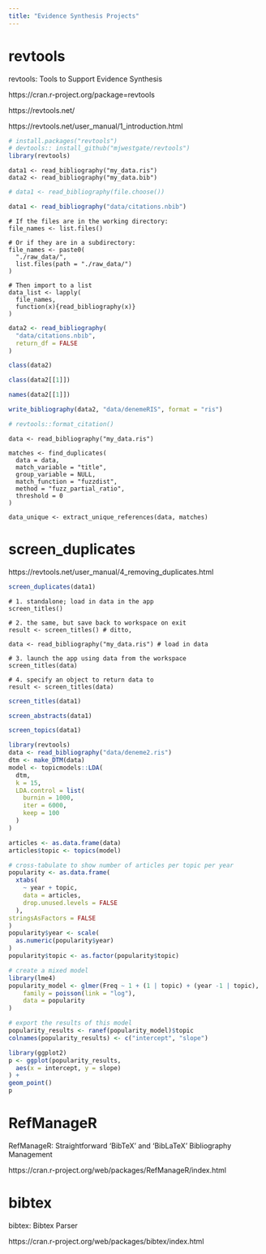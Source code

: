 ```yaml
---
title: "Evidence Synthesis Projects"
---
```


# revtools

revtools: Tools to Support Evidence Synthesis

https://cran.r-project.org/package=revtools

https://revtools.net/

https://revtools.net/user_manual/1_introduction.html



```r
# install.packages("revtools")
# devtools:: install_github("mjwestgate/revtools")
library(revtools)
```



```
data1 <- read_bibliography("my_data.ris")
data2 <- read_bibliography("my_data.bib")
```



```r
# data1 <- read_bibliography(file.choose())

data1 <- read_bibliography("data/citations.nbib")


```


```
# If the files are in the working directory:
file_names <- list.files()

# Or if they are in a subdirectory:
file_names <- paste0(
  "./raw_data/",
  list.files(path = "./raw_data/")
)

# Then import to a list
data_list <- lapply(
  file_names,
  function(x){read_bibliography(x)}
)
```

```r
data2 <- read_bibliography(
  "data/citations.nbib",
  return_df = FALSE
)

class(data2)

class(data2[[1]])

names(data2[[1]])
```


```r
write_bibliography(data2, "data/denemeRIS", format = "ris")
```


```r
# revtools::format_citation()
```


```
data <- read_bibliography("my_data.ris")

matches <- find_duplicates(
  data = data,
  match_variable = "title",
  group_variable = NULL,
  match_function = "fuzzdist",
  method = "fuzz_partial_ratio",
  threshold = 0
)
```

```
data_unique <- extract_unique_references(data, matches)
```

# screen_duplicates

https://revtools.net/user_manual/4_removing_duplicates.html

```r
screen_duplicates(data1)
```



```
# 1. standalone; load in data in the app
screen_titles()

# 2. the same, but save back to workspace on exit
result <- screen_titles() # ditto,

data <- read_bibliography("my_data.ris") # load in data

# 3. launch the app using data from the workspace
screen_titles(data)  

# 4. specify an object to return data to
result <- screen_titles(data)
```

```r
screen_titles(data1)
```


```r
screen_abstracts(data1)
```


```r
screen_topics(data1)
```




```r
library(revtools)
data <- read_bibliography("data/deneme2.ris")
dtm <- make_DTM(data)
model <- topicmodels::LDA(
  dtm,
  k = 15,
  LDA.control = list(
    burnin = 1000,
    iter = 6000,
    keep = 100
  )
)
```



```r
articles <- as.data.frame(data)
articles$topic <- topics(model)

# cross-tabulate to show number of articles per topic per year
popularity <- as.data.frame(
  xtabs(
    ~ year + topic,
    data = articles,
    drop.unused.levels = FALSE
  ),
stringsAsFactors = FALSE
)
popularity$year <- scale(
  as.numeric(popularity$year)
)
popularity$topic <- as.factor(popularity$topic)

# create a mixed model
library(lme4)
popularity_model <- glmer(Freq ~ 1 + (1 | topic) + (year -1 | topic),
	family = poisson(link = "log"),
	data = popularity
)

# export the results of this model
popularity_results <- ranef(popularity_model)$topic
colnames(popularity_results) <- c("intercept", "slope")

```



```r
library(ggplot2)
p <- ggplot(popularity_results,
  aes(x = intercept, y = slope)
) +
geom_point()
p
```


# RefManageR

RefManageR: Straightforward 'BibTeX' and 'BibLaTeX' Bibliography Management


https://cran.r-project.org/web/packages/RefManageR/index.html


# bibtex

bibtex: Bibtex Parser

https://cran.r-project.org/web/packages/bibtex/index.html

